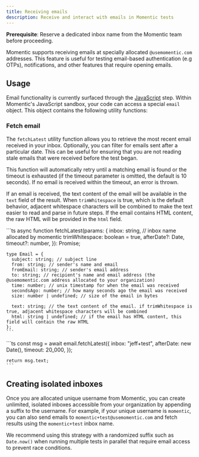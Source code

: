 ```yaml
---
title: Receiving emails
description: Receive and interact with emails in Momentic tests
---
```


<Info>

**Prerequisite**: Reserve a dedicated inbox name from the Momentic team before proceeding.

</Info>

Momentic supports receiving emails at specially allocated `@usemomentic.com` addresses. This feature is useful for testing email-based authentication (e.g OTPs), notifications, and other features that require opening emails.

## Usage

Email functionality is currently surfaced through the [JavaScript](/steps/javascript) step. Within Momentic's JavaScript sandbox, your code can access a special `email` object. This object contains the following utility functions:

### Fetch email

The `fetchLatest` utility function allows you to retrieve the most recent email received in your inbox. Optionally, you can filter for emails sent after a particular date. This can be useful for ensuring that you are not reading stale emails that were received before the test began.

This function will automatically retry until a matching email is found or the timeout is exhausted (if the timeout parameter is omitted, the default is 10 seconds). If no email is received within the timeout, an error is thrown.

If an email is received, the text content of the email will be available in the `text` field of the result. When `trimWhitespace` is true, which is the default behavior, adjacent whitespace characters will be combined to make the text easier to read and parse in future steps. If the email contains HTML content, the raw HTML will be provided in the `html` field.

<Tabs>
  <Tab title="Function Signature">
    ```ts
    async function fetchLatest(params: {
      inbox: string, // inbox name allocated by momentic
      trimWhitespace: boolean = true,
      afterDate?: Date,
      timeout?: number,
    }): Promise<Email>;

    type Email = {
      subject: string; // subject line
      from: string; // sender's name and email
      fromEmail: string; // sender's email address
      to: string; // recipient's name and email address (the @usemomentic.com address allocated to your organization)
      time: number; // unix timestamp for when the email was received
      secondsAgo: number; // how many seconds ago the email was received
      size: number | undefined; // size of the email in bytes

      text: string; // the text content of the email. if trimWhitespace is true, adjacent whitespace characters will be combined
      html: string | undefined; // if the email has HTML content, this field will contain the raw HTML
    };
    ```

  </Tab>
  <Tab title="Example">
    ```ts
    const msg = await email.fetchLatest({
      inbox: "jeff+test",
      afterDate: new Date(),
      timeout: 20_000,
    });

    return msg.text;
    ```

  </Tab>
</Tabs>

## Creating isolated inboxes

Once you are allocated unique username from Momentic, you can create unlimited, isolated inboxes accessible from your organization by appending a suffix to the username. For example, if your unique username is `momentic`, you can also send emails to `momentic+test@usemomentic.com` and fetch results using the `momentic+test` inbox name.

We recommend using this strategy with a randomized suffix such as `Date.now()` when running multiple tests in parallel that require email access to prevent race conditions.
